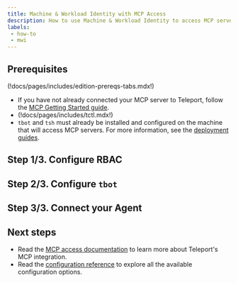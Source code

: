 ```yaml
---
title: Machine & Workload Identity with MCP Access
description: How to use Machine & Workload Identity to access MCP servers
labels:
 - how-to
 - mwi
---
```


## Prerequisites

(!docs/pages/includes/edition-prereqs-tabs.mdx!)

- If you have not already connected your MCP server to Teleport, follow
the [MCP Getting Started guide](../../../enroll-resources/mcp-access/getting-started.mdx).
- (!docs/pages/includes/tctl.mdx!)
- `tbot` and `tsh` must already be installed and configured on the machine that
will access MCP servers. For more information, see the
[deployment guides](../deployment/deployment.mdx).

## Step 1/3. Configure RBAC

## Step 2/3. Configure `tbot`

## Step 3/3. Connect your Agent

## Next steps

- Read the [MCP access documentation](../../../enroll-resources/mcp-access/mcp-access.mdx)
to learn more about Teleport's MCP integration.
- Read the [configuration reference](../../../reference/machine-id/configuration.mdx) to explore
all the available configuration options.
